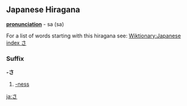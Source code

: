 == Japanese Hiragana ==
'''[[pronunciation]]''' - sa (sa)

For a list of words starting with this hiragana see: [[Wiktionary:Japanese index さ]]

===Suffix===
'''-さ'''

# [[-ness]]

[[ja:さ]]